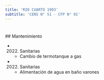 ```yaml
---
title: 'RIO CUARTO 1993'
subtitle: 'CENS N° 51 - CFP N° 01'
---
```


#


 ## Mantenimiento

*  (2022) Sanitarias 
    + Cambio de termotanque a gas

*  (2022) Sanitarias 
    + Alimentación de agua en baño varones



